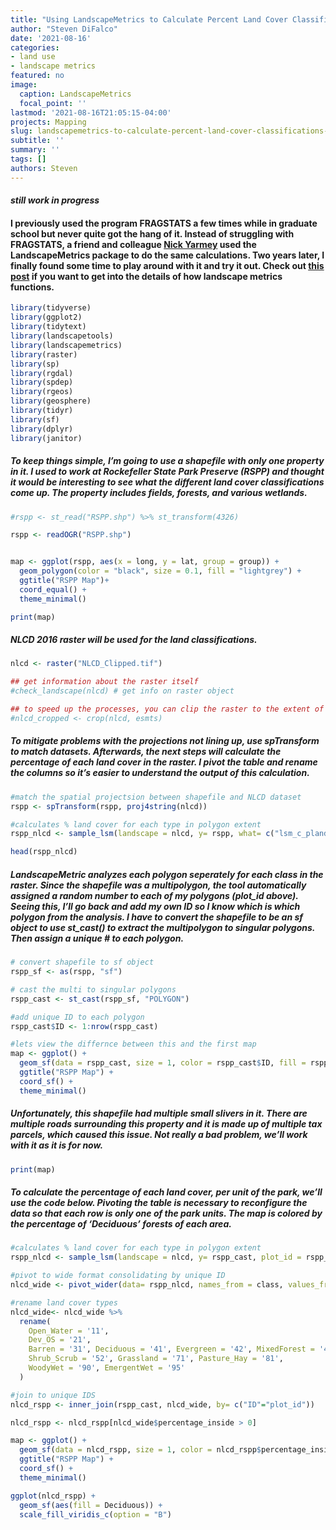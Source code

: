 ```yaml
---
title: "Using LandscapeMetrics to Calculate Percent Land Cover Classifications of Polygons"
author: "Steven DiFalco"
date: '2021-08-16'
categories:
- land use
- landscape metrics
featured: no
image:
  caption: LandscapeMetrics
  focal_point: ''
lastmod: '2021-08-16T21:05:15-04:00'
projects: Mapping
slug: landscapemetrics-to-calculate-percent-land-cover-classifications-of-polygons
subtitle: ''
summary: ''
tags: []
authors: Steven
---
```

#### *still work in progress*

#### I previously used the program FRAGSTATS a few times while in graduate school but never quite got the hang of it. Instead of struggling with FRAGSTATS, a friend and colleague [Nick Yarmey](https://nicholasyarmey.weebly.com/) used the LandscapeMetrics package to do the same calculations. Two years later, I finally found some time to play around with it and try it out. Check out [this post](https://cran.r-project.org/web/packages/landscapemetrics/vignettes/getstarted.html) if you want to get into the details of how landscape metrics functions. 

```r
library(tidyverse)
library(ggplot2)
library(tidytext)
library(landscapetools)
library(landscapemetrics)
library(raster)
library(sp)
library(rgdal)
library(spdep)
library(rgeos)
library(geosphere)
library(tidyr)
library(sf)
library(dplyr)
library(janitor)
```

##### To keep things simple, I'm going to use a shapefile with only one property in it. I used to work at Rockefeller State Park Preserve (RSPP) and thought it would be interesting to see what the different land cover classifications come up. The property includes fields, forests, and various wetlands.

```r
#rspp <- st_read("RSPP.shp") %>% st_transform(4326)

rspp <- readOGR("RSPP.shp")


map <- ggplot(rspp, aes(x = long, y = lat, group = group)) +
  geom_polygon(color = "black", size = 0.1, fill = "lightgrey") +
  ggtitle("RSPP Map")+
  coord_equal() +
  theme_minimal()

print(map)
```
##### NLCD 2016 raster will be used for the land classifications. 
```r
nlcd <- raster("NLCD_Clipped.tif")

## get information about the raster itself
#check_landscape(nlcd) # get info on raster object

## to speed up the processes, you can clip the raster to the extent of the shapefile. I already did this step previously.
#nlcd_cropped <- crop(nlcd, esmts)

```

##### To mitigate problems with the projections not lining up, use spTransform to match datasets. Afterwards, the next steps will calculate the percentage of each land cover in the raster. I pivot the table and rename the columns so it's easier to understand the output of this calculation.

```r
#match the spatial projectsion between shapefile and NLCD dataset 
rspp <- spTransform(rspp, proj4string(nlcd))

#calculates % land cover for each type in polygon extent
rspp_nlcd <- sample_lsm(landscape = nlcd, y= rspp, what= c("lsm_c_pland"))

head(rspp_nlcd)
```

##### LandscapeMetric analyzes each polygon seperately for each class in the raster. Since the shapefile was a multipolygon, the tool automatically assigned a random number to each of my polygons (plot_id above). Seeing this, I'll go back and add my own ID so I know which is which polygon from the analysis. I have to convert the shapefile to be an sf object to use st_cast() to extract the multipolygon to singular polygons. Then assign a unique # to each polygon.  


```r
# convert shapefile to sf object
rspp_sf <- as(rspp, "sf")

# cast the multi to singular polygons
rspp_cast <- st_cast(rspp_sf, "POLYGON")

#add unique ID to each polygon
rspp_cast$ID <- 1:nrow(rspp_cast)

#lets view the differnce between this and the first map
map <- ggplot() + 
  geom_sf(data = rspp_cast, size = 1, color = rspp_cast$ID, fill = rspp_cast$ID) + 
  ggtitle("RSPP Map") + 
  coord_sf() +
  theme_minimal()
```

##### Unfortunately, this shapefile had multiple small slivers in it. There are multiple roads surrounding this property and it is made up of multiple tax parcels, which caused this issue. Not really a bad problem, we'll work with it as it is for now.
```r
print(map)
```

##### To calculate the percentage of each land cover, per unit of the park, we'll use the code below. Pivoting the table is necessary to reconfigure the data so that each row is only one of the park units. The map is colored by the percentage of 'Deciduous' forests of each area.

```r
#calculates % land cover for each type in polygon extent
rspp_nlcd <- sample_lsm(landscape = nlcd, y= rspp_cast, plot_id = rspp_cast$ID, what= c("lsm_c_pland"))

#pivot to wide format consolidating by unique ID
nlcd_wide <- pivot_wider(data= rspp_nlcd, names_from = class, values_from = value)

#rename land cover types
nlcd_wide<- nlcd_wide %>%
  rename(
    Open_Water = '11',
    Dev_OS = '21', 
    Barren = '31', Deciduous = '41', Evergreen = '42', MixedForest = '43',
    Shrub_Scrub = '52', Grassland = '71', Pasture_Hay = '81',
    WoodyWet = '90', EmergentWet = '95'
  )

#join to unique IDS
nlcd_rspp <- inner_join(rspp_cast, nlcd_wide, by= c("ID"="plot_id"))

nlcd_rspp <- nlcd_rspp[nlcd_wide$percentage_inside > 0]

map <- ggplot() + 
  geom_sf(data = nlcd_rspp, size = 1, color = nlcd_rspp$percentage_inside, fill = nlcd_rspp$percentage_inside) + 
  ggtitle("RSPP Map") + 
  coord_sf() +
  theme_minimal()
```



```r
ggplot(nlcd_rspp) +
  geom_sf(aes(fill = Deciduous)) +
  scale_fill_viridis_c(option = "B")

```
